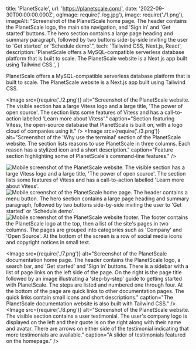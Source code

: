   title: 'PlanetScale',
  url: 'https://planetscale.com/',
  date: '2022-09-30T00:00:00.000Z',
  ogImage: require('./og.jpg'),
  image: require('./1.png'),
  imageAlt: "Screenshot of the PlanetScale home page. The header contains the PlanetScale logo, the main site navigation, and 'Sign in' and 'Get started' buttons. The hero section contains a large page heading and summary paragraph, followed by two buttons side-by-side inviting the user to 'Get started' or 'Schedule demo'.",
  tech: 'Tailwind CSS, Next.js, React',
  description: 'PlanetScale offers a MySQL-compatible serverless database platform that is built to scale. The PlanetScale website is a Next.js app built using Tailwind CSS.',
}

<Intro title="Building the future of serverless databases.">

PlanetScale offers a MySQL-compatible serverless database platform that is built to scale. The PlanetScale website is a Next.js app built using Tailwind CSS.

</Intro>

<Image src={require('./2.png')} alt="Screenshot of the PlanetScale website. The visible section has a large Vitess logo and a large title, 'The power of open source'. The section lists some features of Vitess and has a call-to-action labelled 'Learn more about Vitess'." caption="Section featuring Vitess, the open-source database that PlanetScale is built on, with a logo cloud of companies using it." />
<Image src={require('./3.png')} alt="Screenshot of the 'Why use the terminal' section of the PlanetScale website. The section lists reasons to use PlanetScale in three columns. Each reason has a stylized icon and a short description." caption="Feature section highlighting some of PlanetScale's command-line features." />

<Mobile caption="The PlanetScale website experience on mobile devices.">
  <Image src={require('./4.png')} alt="Mobile screenshot of the PlanetScale website. The visible section has a large Vitess logo and a large title, 'The power of open source'. The section lists some features of Vitess and has a call-to-action labelled 'Learn more about Vitess'." />
  <Image src={require('./5.png')} alt="Mobile screenshot of the PlanetScale home page. The header contains a menu button. The hero section contains a large page heading and summary paragraph, followed by two buttons side-by-side inviting the user to 'Get started' or 'Schedule demo'." />
  <Image src={require('./6.png')} alt="Mobile screenshot of the PlanetScale website footer. The footer contains the PlanetScale logo at the top, then a list of the site's pages in two columns. The pages are grouped into categories such as 'Company' and 'Open Source'. At the bottom of the screen is a row of social media icons and copyright notices in small text." />
</Mobile>

<Image src={require('./7.png')} alt="Screenshot of the PlanetScale documentation home page. The header contains the PlanetScale logo, a search bar, and 'Get started' and 'Sign in' buttons. There is a sidebar with a list of page links on the left side of the page. On the right is the page title followed by an image illustrating a 'step-by-step' guide to getting started with PlanetScale. The steps are listed and numbered one through four. At the bottom of the page are quick links to other documentation pages. The quick links contain small icons and short descriptions." caption="The PlanetScale documentation website is also built with Tailwind CSS." />
<Image src={require('./8.png')} alt="Screenshot of the PlanetScale website. The visible section contains a user testimonial. The user's company logo is displayed on the left and their quote is on the right along with their name and avatar. There are arrows on either side of the testimonial indicating that more testimonials are available." caption="A slider of testimonials featured on the homepage." />
